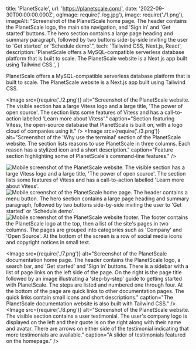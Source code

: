   title: 'PlanetScale',
  url: 'https://planetscale.com/',
  date: '2022-09-30T00:00:00.000Z',
  ogImage: require('./og.jpg'),
  image: require('./1.png'),
  imageAlt: "Screenshot of the PlanetScale home page. The header contains the PlanetScale logo, the main site navigation, and 'Sign in' and 'Get started' buttons. The hero section contains a large page heading and summary paragraph, followed by two buttons side-by-side inviting the user to 'Get started' or 'Schedule demo'.",
  tech: 'Tailwind CSS, Next.js, React',
  description: 'PlanetScale offers a MySQL-compatible serverless database platform that is built to scale. The PlanetScale website is a Next.js app built using Tailwind CSS.',
}

<Intro title="Building the future of serverless databases.">

PlanetScale offers a MySQL-compatible serverless database platform that is built to scale. The PlanetScale website is a Next.js app built using Tailwind CSS.

</Intro>

<Image src={require('./2.png')} alt="Screenshot of the PlanetScale website. The visible section has a large Vitess logo and a large title, 'The power of open source'. The section lists some features of Vitess and has a call-to-action labelled 'Learn more about Vitess'." caption="Section featuring Vitess, the open-source database that PlanetScale is built on, with a logo cloud of companies using it." />
<Image src={require('./3.png')} alt="Screenshot of the 'Why use the terminal' section of the PlanetScale website. The section lists reasons to use PlanetScale in three columns. Each reason has a stylized icon and a short description." caption="Feature section highlighting some of PlanetScale's command-line features." />

<Mobile caption="The PlanetScale website experience on mobile devices.">
  <Image src={require('./4.png')} alt="Mobile screenshot of the PlanetScale website. The visible section has a large Vitess logo and a large title, 'The power of open source'. The section lists some features of Vitess and has a call-to-action labelled 'Learn more about Vitess'." />
  <Image src={require('./5.png')} alt="Mobile screenshot of the PlanetScale home page. The header contains a menu button. The hero section contains a large page heading and summary paragraph, followed by two buttons side-by-side inviting the user to 'Get started' or 'Schedule demo'." />
  <Image src={require('./6.png')} alt="Mobile screenshot of the PlanetScale website footer. The footer contains the PlanetScale logo at the top, then a list of the site's pages in two columns. The pages are grouped into categories such as 'Company' and 'Open Source'. At the bottom of the screen is a row of social media icons and copyright notices in small text." />
</Mobile>

<Image src={require('./7.png')} alt="Screenshot of the PlanetScale documentation home page. The header contains the PlanetScale logo, a search bar, and 'Get started' and 'Sign in' buttons. There is a sidebar with a list of page links on the left side of the page. On the right is the page title followed by an image illustrating a 'step-by-step' guide to getting started with PlanetScale. The steps are listed and numbered one through four. At the bottom of the page are quick links to other documentation pages. The quick links contain small icons and short descriptions." caption="The PlanetScale documentation website is also built with Tailwind CSS." />
<Image src={require('./8.png')} alt="Screenshot of the PlanetScale website. The visible section contains a user testimonial. The user's company logo is displayed on the left and their quote is on the right along with their name and avatar. There are arrows on either side of the testimonial indicating that more testimonials are available." caption="A slider of testimonials featured on the homepage." />
